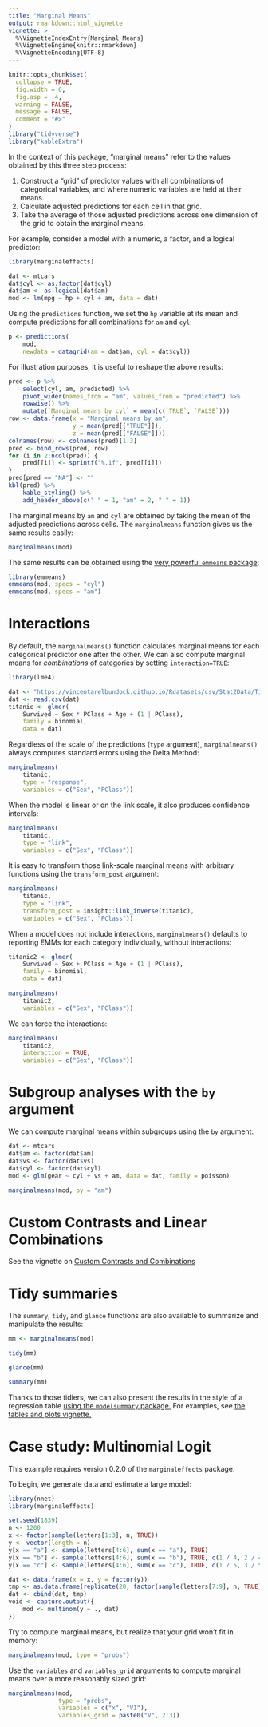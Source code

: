 ```yaml
---
title: "Marginal Means" 
output: rmarkdown::html_vignette
vignette: >
  %\VignetteIndexEntry{Marginal Means}
  %\VignetteEngine{knitr::rmarkdown}
  %\VignetteEncoding{UTF-8}
---
```


```r
knitr::opts_chunk$set(
  collapse = TRUE,
  fig.width = 6,
  fig.asp = .4,
  warning = FALSE,
  message = FALSE,
  comment = "#>"
)
library("tidyverse")
library("kableExtra")
```

In the context of this package, "marginal means" refer to the values obtained by this three step process:

1. Construct a "grid" of predictor values with all combinations of categorical variables, and where numeric variables are held at their means.
2. Calculate adjusted predictions for each cell in that grid.
3. Take the average of those adjusted predictions across one dimension of the grid to obtain the marginal means.

For example, consider a model with a numeric, a factor, and a logical predictor:

```r
library(marginaleffects)

dat <- mtcars
dat$cyl <- as.factor(dat$cyl)
dat$am <- as.logical(dat$am)
mod <- lm(mpg ~ hp + cyl + am, data = dat)
```

Using the `predictions` function, we set the `hp` variable at its mean and compute predictions for all combinations for `am` and `cyl`:

```r
p <- predictions(
    mod,
    newdata = datagrid(am = dat$am, cyl = dat$cyl))
```

For illustration purposes, it is useful to reshape the above results:

```r
pred <- p %>%
    select(cyl, am, predicted) %>%
    pivot_wider(names_from = "am", values_from = "predicted") %>%
    rowwise() %>%
    mutate(`Marginal means by cyl` = mean(c(`TRUE`, `FALSE`)))
row <- data.frame(x = "Marginal means by am",
                  y = mean(pred[["TRUE"]]),
                  z = mean(pred[["FALSE"]]))
colnames(row) <- colnames(pred)[1:3]
pred <- bind_rows(pred, row)
for (i in 2:ncol(pred)) {
    pred[[i]] <- sprintf("%.1f", pred[[i]])
}
pred[pred == "NA"] <- ""
kbl(pred) %>% 
    kable_styling() %>%
    add_header_above(c(" " = 1, "am" = 2, " " = 1))
```

The marginal means by `am` and `cyl` are obtained by taking the mean of the adjusted predictions across cells. The `marginalmeans` function gives us the same results easily:

```r
marginalmeans(mod)
```

The same results can be obtained using the [very powerful `emmeans` package](https://cran.r-project.org/package=emmeans):

```r
library(emmeans)
emmeans(mod, specs = "cyl")
emmeans(mod, specs = "am")
```

# Interactions

By default, the `marginalmeans()` function calculates marginal means for each categorical predictor one after the other. We can also compute marginal means for *combinations* of categories by setting `interaction=TRUE`:

```r
library(lme4)

dat <- "https://vincentarelbundock.github.io/Rdatasets/csv/Stat2Data/Titanic.csv"
dat <- read.csv(dat)
titanic <- glmer(
    Survived ~ Sex * PClass + Age + (1 | PClass),
    family = binomial,
    data = dat)
```

Regardless of the scale of the predictions (`type` argument), `marginalmeans()` always computes standard errors using the Delta Method: 

```r
marginalmeans(
    titanic,
    type = "response",
    variables = c("Sex", "PClass"))
```

When the model is linear or on the link scale, it also produces confidence intervals: 

```r
marginalmeans(
    titanic,
    type = "link",
    variables = c("Sex", "PClass"))
```

It is easy to transform those link-scale marginal means with arbitrary functions using the `transform_post` argument:

```r
marginalmeans(
    titanic,
    type = "link",
    transform_post = insight::link_inverse(titanic),
    variables = c("Sex", "PClass"))
```

When a model does not include interactions, `marginalmeans()` defaults to reporting EMMs for each category individually, without interactions:

```r
titanic2 <- glmer(
    Survived ~ Sex + PClass + Age + (1 | PClass),
    family = binomial,
    data = dat)

marginalmeans(
    titanic2,
    variables = c("Sex", "PClass"))
```

We can force the interactions:

```r
marginalmeans(
    titanic2,
    interaction = TRUE,
    variables = c("Sex", "PClass"))
```

# Subgroup analyses with the `by` argument

We can compute marginal means within subgroups using the `by` argument:

```r
dat <- mtcars
dat$am <- factor(dat$am)
dat$vs <- factor(dat$vs)
dat$cyl <- factor(dat$cyl)
mod <- glm(gear ~ cyl + vs + am, data = dat, family = poisson)

marginalmeans(mod, by = "am")
```

# Custom Contrasts and Linear Combinations

See the vignette on [Custom Contrasts and Combinations](https://vincentarelbundock.github.io/marginaleffects/articles/hypothesis.html)

# Tidy summaries

The `summary`, `tidy`, and `glance` functions are also available to summarize and manipulate the results:

```r
mm <- marginalmeans(mod)

tidy(mm)

glance(mm)

summary(mm)
```

Thanks to those tidiers, we can also present the results in the style of a regression table [using the `modelsummary` package.](https://vincentarelbundock.github.io/modelsummary/) For examples, see [the tables and plots vignette.](https://vincentarelbundock.github.io/marginaleffects/articles/modelsummary.html)


# Case study: Multinomial Logit

This example requires version 0.2.0 of the `marginaleffects` package.

To begin, we generate data and estimate a large model:

```r
library(nnet)
library(marginaleffects)

set.seed(1839)
n <- 1200
x <- factor(sample(letters[1:3], n, TRUE))
y <- vector(length = n)
y[x == "a"] <- sample(letters[4:6], sum(x == "a"), TRUE)
y[x == "b"] <- sample(letters[4:6], sum(x == "b"), TRUE, c(1 / 4, 2 / 4, 1 / 4))
y[x == "c"] <- sample(letters[4:6], sum(x == "c"), TRUE, c(1 / 5, 3 / 5, 2 / 5))

dat <- data.frame(x = x, y = factor(y))
tmp <- as.data.frame(replicate(20, factor(sample(letters[7:9], n, TRUE))))
dat <- cbind(dat, tmp)
void <- capture.output({
    mod <- multinom(y ~ ., dat)
})
```

Try to compute marginal means, but realize that your grid won’t fit in memory:

```r
marginalmeans(mod, type = "probs")
```

Use the `variables` and `variables_grid` arguments to compute marginal means over a more reasonably sized grid:

```r
marginalmeans(mod,
              type = "probs",
              variables = c("x", "V1"),
              variables_grid = paste0("V", 2:3))
```
